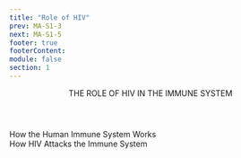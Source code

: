 ```yaml
---
title: "Role of HIV"
prev: MA-S1-3
next: MA-S1-5
footer: true
footerContent:
module: false
section: 1
---
```


<Header>
  THE ROLE OF HIV IN THE
  <span className="text-red"> IMMUNE SYSTEM</span>
</Header>

<DoubleLayout center>
  <div>
    <PP className="text-3xl font-sans font-medium text-red text-center same-text-height">
      How the Human Immune System Works
    </PP>
    <VPlayer src="/How_Does_Your_Immune_System_Work.mp4" />
  </div>
  <div>
    <PP className="text-3xl font-sans font-medium text-red text-center same-text-height">
      How HIV Attacks the Immune System
    </PP>
    <VPlayer src="/How_Does_HIV_Attack.mp4" />
  </div>
</DoubleLayout>
